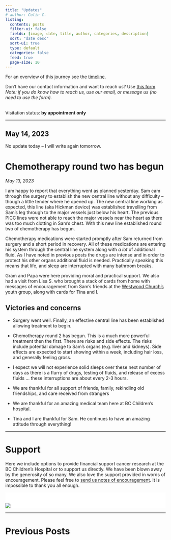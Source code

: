 ```yaml
---
title: "Updates"
# author: Colin C.
listing:
  contents: posts
  filter-ui: false
  fields: [image, date, title, author, categories, description]
  sort: "date desc"
  sort-ui: true
  type: default
  categories: false
  feed: true
  page-size: 10
---
```


For an overview of this journey see the [timeline](./timeline.html).

Don't have our contact information and want to reach us? Use [this form](/contact.html). <br />*Note: if you do know how to reach us, use our email, or message us (no need to use the form).*

<br/> Visitation status: **by appointment only**

------------------------------------------------------------------------

::: callout-note
## May 14, 2023

No update today -- I will write again tomorrow.
:::

# Chemotherapy round two has begun

*May 13, 2023*

I am happy to report that everything went as planned yesterday. Sam cam through the surgery to establish the new central line without any difficulty -- though a little tender where he opened up. The new central line working as expected, this line (aka Hickman device) was established travelling from Sam's leg through to the major vessels just below his heart. The previous PICC lines were not able to reach the major vessels near the heart as there was too much clotting in Sam's chest. With this new line established round two of chemotherapy has begun.

Chemotherapy medications were started promptly after Sam returned from surgery and a short period in recovery. All of these medications are entering his system through the central line system along with *a lot* of additional fluid. As I have noted in previous posts the drugs are intense and in order to protect his other organs additional fluid is needed. Practically speaking this means that life, and sleep are interrupted with many bathroom breaks.

Gram and Papa were here providing moral and practical support. We also had a visit from Lisa S. who brought a stack of cards from home with messages of encouragement from Sam's friends at the [Westwood Church's](https://westwoodchurch.bc.ca) youth group, along with cards for Tina and I.

## Victories and concerns

-   Surgery went well. Finally, an effective central line has been established allowing treatment to begin.

-   Chemotherapy round 2 has begun. This is a much more powerful treatment then the first. There are risks and side effects. The risks include potential damage to Sam's organs (e.g. liver and kidneys). Side effects are expected to start showing within a week, including hair loss, and generally feeling gross.

-   I expect we will not experience solid sleeps over these next number of days as there is a flurry of drugs, testing of fluids, and release of excess fluids ... these interruptions are about every 2-3 hours.

-   We are thankful for all support of friends, family, rekindling old friendships, and care received from strangers

-   We are thankful for an amazing medical team here at BC Children's hospital.

-   Tina and I are thankful for Sam. He continues to have an amazing attitude through everything!

------------------------------------------------------------------------

# Support

Here we include options to provide financial support cancer research at the BC Children's Hospital or to support us directly. We have been blown away by the generosity of so many. We also love the support provided in words of encouragement. Please feel free to [send us notes of encouragement](contact.html). It is impossible to thank you all enough.

::: {#support layout-ncol="2" style="background-color: #fff; padding-top:1.4em; padding-right:2em"}
[![](/img/bc-childrens_logo.png)](http://www.bcchildrens.ca/donate)

::: {.gfm-embed data-url="https://www.gofundme.com/f/help-the-chisholm-family-while-sam-battles-cancer/widget/medium"}
```{=html}
<script defer src="https://www.gofundme.com/static/js/embed.js"></script>
```
:::
:::

------------------------------------------------------------------------

# Previous Posts
